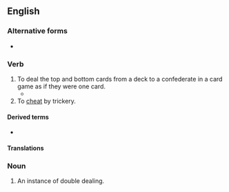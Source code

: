 {{also|double-deal}}
==English==

===Alternative forms===
* {{l|en|double-deal}}

===Verb===
{{en-verb|double deal<,,dealt>}}

# To deal the top and bottom cards from a deck to a confederate in a card game as if they were one card.
#* {{quote-text|en|year=2003|author=Bill Brooks|title=Law for Hire|page=102|passage=Barely looking up from his smooth hands and the cards they held, the gambler said, “You're not a good enough cardplayer I'd have to '''double deal''' you."}}
# To [[cheat]] by trickery.

====Derived terms====
* {{l|en|double-dealer}}

====Translations====
{{trans-top|to deal the top and bottom cards from a deck}}
{{trans-mid}}
{{trans-bottom}}

===Noun===
{{en-noun}}

# An instance of double dealing.